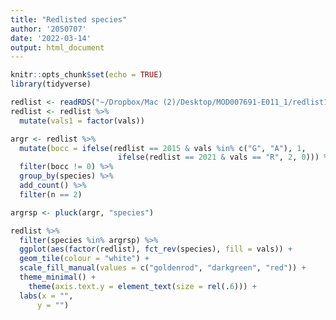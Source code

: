 ```yaml
---
title: "Redlisted species"
author: '2050707'
date: '2022-03-14'
output: html_document
---
```


```r
knitr::opts_chunk$set(echo = TRUE)
library(tidyverse)

redlist <- readRDS("~/Dropbox/Mac (2)/Desktop/MOD007691-E011_1/redlist1.rds")
redlist <- redlist %>%
  mutate(vals1 = factor(vals))

argr <- redlist %>%
  mutate(bocc = ifelse(redlist == 2015 & vals %in% c("G", "A"), 1,
                        ifelse(redlist == 2021 & vals == "R", 2, 0))) %>%
  filter(bocc != 0) %>%
  group_by(species) %>%
  add_count() %>%
  filter(n == 2)

argrsp <- pluck(argr, "species")

```

```r

redlist %>%
  filter(species %in% argrsp) %>%
  ggplot(aes(factor(redlist), fct_rev(species), fill = vals)) +
  geom_tile(colour = "white") +
  scale_fill_manual(values = c("goldenrod", "darkgreen", "red")) +
  theme_minimal() +
    theme(axis.text.y = element_text(size = rel(.6))) +
  labs(x = "", 
      y = "") 


```
